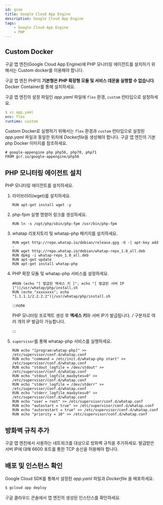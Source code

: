```yaml
---
id: gcae
title: Google Cloud App Engine
description: Google Cloud App Engine
tags:
    - Google Cloud App Engine
    - PHP
---
```


## Custom Docker

구글 앱 엔진(Google Cloud App Engine)에 PHP 모니터링 에이전트를 설치하기 위해서는 Custom docker를 이용해야 합니다. 

구글 앱 엔진 PHP의 **기본형은 PHP 확장형 모듈 및 서비스 데몬을 실행할 수 없습니다**. Docker Container를 통해 설치하세요. 

구글 앱 엔진의 설정 파일인 *app.yaml* 파일에 `flex` 환경, `custom` 런타임으로 설정하세요.

```yaml title=SH
$ vi app.yaml
env: flex
runtime: custom
```

Custom Docker로 실행하기 위해서는 `flex` 환경과 `custom` 런타임으로 설정된 *app.yaml* 파일과 동일한 위치에 *Dockerfile*을 생성해야 합니다. 구글 앱 엔진의 기본 php Docker 이미지를 참조하세요.

```docker title=Docker
# google-appengine php php56, php70, php71
FROM gcr.io/google-appengine/php56
```

## PHP 모니터링 에이전트 설치

PHP 모니터링 에이전트를 설치하세요.

1. 라이브러리(wget)를 설치하세요.

    ```docker
    RUN apt-get install wget -y
    ```

1. php-fpm 실행 명령어 링크를 생성하세요.

    ```docker
    RUN ln -s /opt/php/sbin/php-fpm /usr/bin/php-fpm
    ```

1. whatap 리포지토리 및 whatap-php 패키지를 설치하세요.

    ```docker
    RUN wget http://repo.whatap.io/debian/release.gpg -O -| apt-key add -
    RUN wget http://repo.whatap.io/debian/whatap-repo_1.0_all.deb
    RUN dpkg -i whatap-repo_1.0_all.deb
    RUN apt-get update
    RUN apt-get install whatap-php
    ```

1. PHP 확장 모듈 및 whatap-php 서비스를 설정하세요.

    ```docker
    #RUN (echo "[ 발급된 액세스 키 ]"; echo "[ 발급된 서버 IP ]")|/usr/whatap/php/install.sh
    RUN (echo "xxxxxxxx"; echo "1.1.1.1/2.2.2.2")|/usr/whatap/php/install.sh
    ```

    :::note

    PHP 모니터링 프로젝트 생성 후 **액세스 키**와 서버 IP가 발급됩니다. */* 구분자로 여러 개의 IP 발급이 가능합니다.
    
    :::

1. `supervisor`를 통해 whatap-php 서비스를 실행하세요.

    ```docker
    RUN echo "[program:whatap-php]" >> /etc/supervisor/conf.d/whatap.conf
    RUN echo "command = /etc/init.d/whatap-php start" >> /etc/supervisor/conf.d/whatap.conf
    RUN echo "stdout_logfile = /dev/stdout" >> /etc/supervisor/conf.d/whatap.conf
    RUN echo "stdout_logfile_maxbytes=0" >> /etc/supervisor/conf.d/whatap.conf
    RUN echo "stderr_logfile = /dev/stderr" >> /etc/supervisor/conf.d/whatap.conf
    RUN echo "stderr_logfile_maxbytes=0" >> /etc/supervisor/conf.d/whatap.conf
    RUN echo "user = root" >> /etc/supervisor/conf.d/whatap.conf
    RUN echo "autostart = true" >> /etc/supervisor/conf.d/whatap.conf
    RUN echo "autorestart = true" >> /etc/supervisor/conf.d/whatap.conf
    RUN echo "priority = 10" >> /etc/supervisor/conf.d/whatap.conf
    ```

## 방화벽 규칙 추가

구글 앱 엔진에서 사용하는 네트워크를 대상으로 방화벽 규칙을 추가하세요. 발급받은 서버 IP에 대해 6600 포트를 통한 TCP 송신을 허용해야 합니다.

## 배포 및 인스턴스 확인

Google Cloud SDK를 통해서 설정된 *app.yaml* 파일과 *Dockerfile* 을 배포하세요.

```bash title=SH
$ gcloud app deploy
```

구글 클라우드 콘솔에서 앱 엔진의 생성된 인스턴스를 확인하세요.




<!-- 

방화벽 규칙 추가 

![gae_firewall](https://img.whatap.io/media/agent_php/install/tinified/gae_firewall.png)
![gae_firewall_detail](https://img.whatap.io/media/agent_php/install/tinified/gae_firewall_detail.png)

앱 엔진 생성 인스턴스 확인

![gae_instance](https://img.whatap.io/media/agent_php/install/tinified/gae_instance.png)

-->